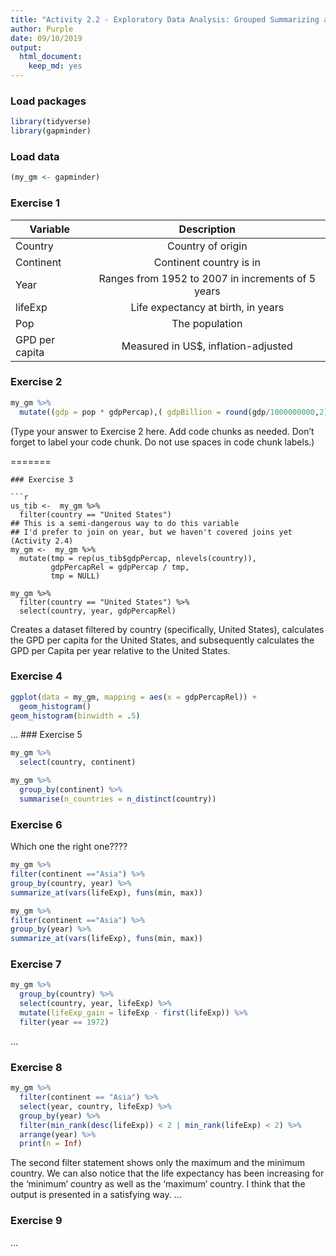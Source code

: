 ```yaml
---
title: "Activity 2.2 - Exploratory Data Analysis: Grouped Summarizing and Manipulating"
author: Purple
date: 09/10/2019
output: 
  html_document: 
    keep_md: yes
---
```


### Load packages

```r
library(tidyverse)
library(gapminder)
```

### Load data

```r
(my_gm <- gapminder)
```


### Exercise 1

| Variable      |Description    |
| ------------- |:-------------:| 
| Country       |Country of origin|
| Continent     |Continent country is in|
| Year          |Ranges from 1952 to 2007 in increments of 5 years|
| lifeExp       |Life expectancy at birth, in years|
| Pop           |The population|
| GPD per capita|Measured in US$, inflation-adjusted|
### Exercise 2

```r
my_gm %>% 
  mutate((gdp = pop * gdpPercap),( gdpBillion = round(gdp/1000000000,2)))
```

(Type your answer to Exercise 2 here. Add code chunks as needed. Don't forget 
to label your code chunk. Do not use spaces in code chunk labels.)

=======
```
### Exercise 3

```r
us_tib <-  my_gm %>%
  filter(country == "United States")
## This is a semi-dangerous way to do this variable
## I'd prefer to join on year, but we haven't covered joins yet (Activity 2.4)
my_gm <-  my_gm %>%
  mutate(tmp = rep(us_tib$gdpPercap, nlevels(country)),
         gdpPercapRel = gdpPercap / tmp,
         tmp = NULL)

my_gm %>% 
  filter(country == "United States") %>% 
  select(country, year, gdpPercapRel)
```




Creates a dataset filtered by country (specifically, United States), calculates the GPD per capita for the United States, and subsequently calculates the GPD per Capita per year relative to the United States.

### Exercise 4
```r
ggplot(data = my_gm, mapping = aes(x = gdpPercapRel)) +
  geom_histogram()
geom_histogram(binwidth = .5)
```

...
### Exercise 5

```r
my_gm %>%
  select(country, continent)
```

```r
my_gm %>%
  group_by(continent) %>%
  summarise(n_countries = n_distinct(country))
```

### Exercise 6
Which one the right one????
```r
my_gm %>%
filter(continent =="Asia") %>%
group_by(country, year) %>%
summarize_at(vars(lifeExp), funs(min, max))
```
```r
my_gm %>%
filter(continent =="Asia") %>%
group_by(year) %>%
summarize_at(vars(lifeExp), funs(min, max))
```


### Exercise 7
```r
my_gm %>% 
  group_by(country) %>% 
  select(country, year, lifeExp) %>% 
  mutate(lifeExp_gain = lifeExp - first(lifeExp)) %>% 
  filter(year == 1972)
```
...

### Exercise 8
```r
my_gm %>%
  filter(continent == "Asia") %>%
  select(year, country, lifeExp) %>%
  group_by(year) %>%
  filter(min_rank(desc(lifeExp)) < 2 | min_rank(lifeExp) < 2) %>% 
  arrange(year) %>%
  print(n = Inf)
```
The second filter statement shows only the maximum and the minimum country. We can also notice that the life expectancy has been increasing for the 'minimum' country as well as the 'maximum' country. I think that the output is presented in a satisfying way. 
...

### Exercise 9

...
